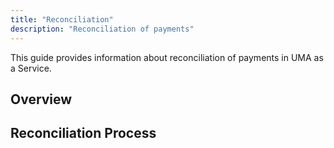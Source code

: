 ```yaml
---
title: "Reconciliation"
description: "Reconciliation of payments"
---
```


This guide provides information about reconciliation of payments in UMA as a Service.

## Overview

## Reconciliation Process